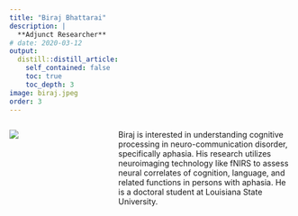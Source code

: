 ```yaml
---
title: "Biraj Bhattarai"
description: |
  **Adjunct Researcher** 
# date: 2020-03-12
output:
  distill::distill_article:
    self_contained: false
    toc: true
    toc_depth: 3
image: biraj.jpeg
order: 3
---
```


:::: {.columns}

::: {.column width="23.9%"}
![](biraj.jpeg)
:::

::: {.column width="3%"}
<!-- empty space between image and text -->
:::

::: {.column width="60%"}
Biraj is interested in understanding cognitive processing in neuro-communication disorder, specifically aphasia. His research utilizes neuroimaging technology like fNIRS to assess neural correlates of cognition, language, and related functions in persons with aphasia.
He is a doctoral student at Louisiana State University.
:::

::::

